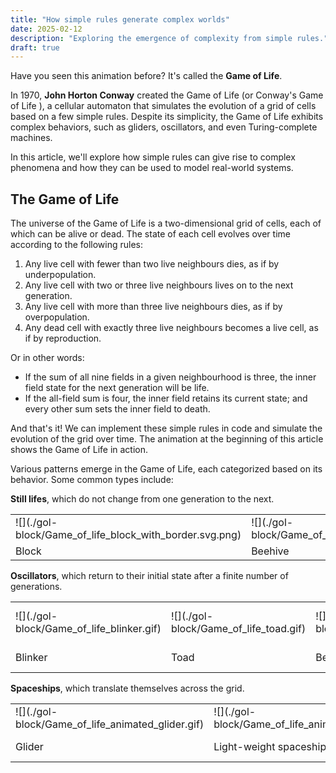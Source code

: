 ```yaml
---
title: "How simple rules generate complex worlds"
date: 2025-02-12
description: "Exploring the emergence of complexity from simple rules."
draft: true
---
```


<script is:inline src="/p5.min.js"></script>


<GOL />

Have you seen this animation before? It's called the **Game of Life**.

In 1970, **John Horton Conway** created the Game of Life (or Conway's Game of Life ), a cellular automaton that simulates the evolution of a grid of cells based on a few simple rules. Despite its simplicity, the Game of Life exhibits complex behaviors, such as gliders, oscillators, and even Turing-complete machines.

In this article, we'll explore how simple rules can give rise to complex phenomena and how they can be used to model real-world systems.

## The Game of Life

The universe of the Game of Life is a two-dimensional grid of cells, each of which can be alive or dead. The state of each cell evolves over time according to the following rules:

1. Any live cell with fewer than two live neighbours dies, as if by underpopulation.
2. Any live cell with two or three live neighbours lives on to the next generation.
3. Any live cell with more than three live neighbours dies, as if by overpopulation.
4. Any dead cell with exactly three live neighbours becomes a live cell, as if by reproduction.

Or in other words:

- If the sum of all nine fields in a given neighbourhood is three, the inner field state for the next generation will be life.
- If the all-field sum is four, the inner field retains its current state; and every other sum sets the inner field to death.

And that's it! We can implement these simple rules in code and simulate the evolution of the grid over time. The animation at the beginning of this article shows the Game of Life in action.

Various patterns emerge in the Game of Life, each categorized based on its behavior. Some common types include:

**Still lifes**, which do not change from one generation to the next.

<table class="prose-tr:border-none prose-img:m-0 prose-td:text-center">
  <tr>
    <td>![](./gol-block/Game_of_life_block_with_border.svg.png)</td>
    <td>![](./gol-block/Game_of_life_beehive.svg.png)</td>
    <td>![](./gol-block/Game_of_life_loaf.svg.png)</td>
    <td>![](./gol-block/Game_of_life_boat.svg.png)</td>
    <td>![](./gol-block/Game_of_life_flower.svg.png)</td>
  </tr>
  <tr>
    <td>Block</td>
    <td>Beehive</td>
    <td>Loaf</td>
    <td>Boat</td>
    <td>Tub</td>
  </tr>
</table>

**Oscillators**, which return to their initial state after a finite number of generations.

<table class="prose-tr:border-none prose-img:m-0 prose-td:text-center">
  <tr>
    <td>![](./gol-block/Game_of_life_blinker.gif)</td>
    <td>![](./gol-block/Game_of_life_toad.gif)</td>
    <td>![](./gol-block/Game_of_life_beacon.gif)</td>
    <td>![](./gol-block/Game_of_life_pulsar.gif)</td>
    <td>![](./gol-block/I-Column.gif)</td>
  </tr>
  <tr>
    <td>Blinker</td>
    <td>Toad</td>
    <td>Beacon</td>
    <td>Pulsar</td>
    <td>Penta-decathlon</td>
  </tr>
</table>

**Spaceships**, which translate themselves across the grid.

<table class="prose-tr:border-none prose-img:m-0 prose-td:text-center">
  <tr>
    <td>![](./gol-block/Game_of_life_animated_glider.gif)</td>
    <td>![](./gol-block/Game_of_life_animated_LWSS.gif)</td>
    <td>![](./gol-block/Animated_Mwss.gif)</td>
    <td>![](./gol-block/Animated_Hwss.gif)</td>
  </tr>
  <tr>
    <td>Glider</td>
    <td>Light-weight spaceship (LWSS)</td>
    <td>Middle-weight spaceship (MWSS)</td>
    <td>Heavy-weight spaceship (HWSS)</td>
  </tr>
</table>
